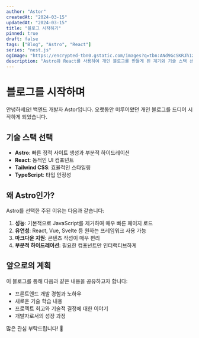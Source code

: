 ```yaml
---
author: "Astor"
createdAt: "2024-03-15"
updatedAt: "2024-03-15"
title: "블로그 시작하기"
pinned: true
draft: false
tags: ["Blog", "Astro", "React"]
series: "nest.js"
ogImage: "https://encrypted-tbn0.gstatic.com/images?q=tbn:ANd9GcSKRJh1ziIV8q214pk4iybhaHKTbYRiAaXUoQ&s"
description: "Astro와 React를 사용하여 개인 블로그를 만들게 된 계기와 기술 스택 선택 이유에 대해 이야기합니다."
---
```


# 블로그를 시작하며

안녕하세요! 백엔드 개발자 Astor입니다.
오랫동안 미루어왔던 개인 블로그를 드디어 시작하게 되었습니다.

## 기술 스택 선택

- **Astro**: 빠른 정적 사이트 생성과 부분적 하이드레이션
- **React**: 동적인 UI 컴포넌트
- **Tailwind CSS**: 효율적인 스타일링
- **TypeScript**: 타입 안정성

## 왜 Astro인가?

Astro를 선택한 주된 이유는 다음과 같습니다:

1. **성능**: 기본적으로 JavaScript를 제거하여 매우 빠른 페이지 로드
2. **유연성**: React, Vue, Svelte 등 원하는 프레임워크 사용 가능
3. **마크다운 지원**: 콘텐츠 작성이 매우 편리
4. **부분적 하이드레이션**: 필요한 컴포넌트만 인터랙티브하게

## 앞으로의 계획

이 블로그를 통해 다음과 같은 내용을 공유하고자 합니다:

- 프론트엔드 개발 경험과 노하우
- 새로운 기술 학습 내용
- 프로젝트 회고와 기술적 결정에 대한 이야기
- 개발자로서의 성장 과정

많은 관심 부탁드립니다! 🚀
